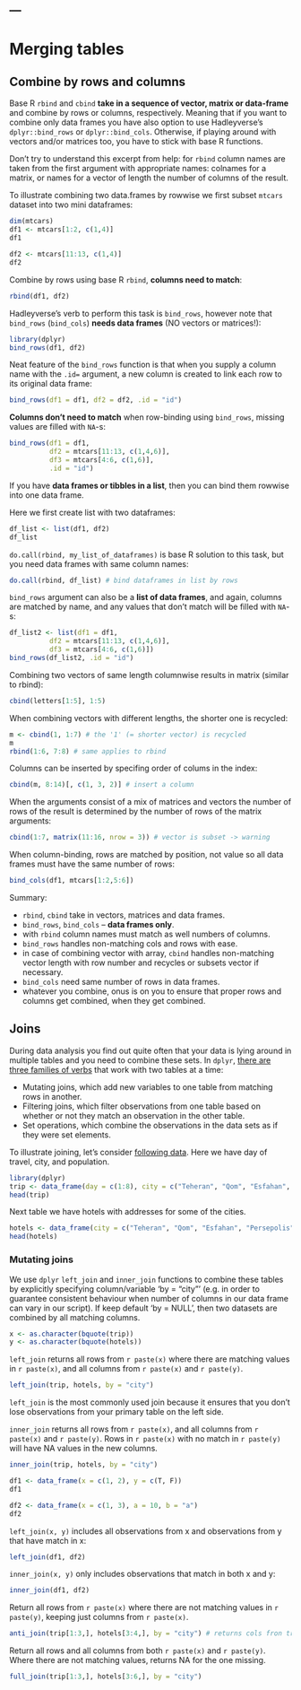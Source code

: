 ---
---

# Merging tables

## Combine by rows and columns
Base R `rbind` and `cbind` **take in a sequence of vector, matrix or data-frame** and combine by rows or columns, respectively. Meaning that if you want to combine only data frames you have also option to use Hadleyverse's `dplyr::bind_rows` or `dplyr::bind_cols`. Otherwise, if playing around with vectors and/or matrices too, you have to stick with base R functions.  

Don't try to understand this excerpt from help: for `rbind` column names are taken from the first argument with appropriate names: colnames for a matrix, or names for a vector of length the number of columns of the result.

To illustrate combining two data.frames by rowwise we first subset `mtcars` dataset into two
mini dataframes:
```r
dim(mtcars)
df1 <- mtcars[1:2, c(1,4)]
df1
```

```r
df2 <- mtcars[11:13, c(1,4)]
df2
```

Combine by rows using base R `rbind`, **columns need to match**:
```r
rbind(df1, df2)
```

Hadleyverse's verb to perform this task is `bind_rows`, however note that `bind_rows` (`bind_cols`) **needs data frames** (NO vectors or matrices!): 
```r
library(dplyr)
bind_rows(df1, df2) 
```

Neat feature of the `bind_rows` function is that when you supply a column name with the `.id=` argument, a new column is created to link each row to its original data frame:
```r
bind_rows(df1 = df1, df2 = df2, .id = "id")
```

**Columns don't need to match** when row-binding using `bind_rows`, missing values are filled with `NA`-s:
```r
bind_rows(df1 = df1, 
          df2 = mtcars[11:13, c(1,4,6)], 
          df3 = mtcars[4:6, c(1,6)],
          .id = "id")
```

If you have **data frames or tibbles in a list**, then you can bind them rowwise into one data frame. 

Here we first create list with two dataframes:
```r
df_list <- list(df1, df2)
df_list
```

`do.call(rbind, my_list_of_dataframes)` is base R solution to this task, but you need data frames with same column names:
```r
do.call(rbind, df_list) # bind dataframes in list by rows
```

`bind_rows` argument can also be a **list of data frames**, and again, columns are matched by name, and any values that don't match will be filled with `NA`-s:
```r
df_list2 <- list(df1 = df1, 
          df2 = mtcars[11:13, c(1,4,6)], 
          df3 = mtcars[4:6, c(1,6)])
bind_rows(df_list2, .id = "id")
```

Combining two vectors of same length columnwise results in matrix (similar to rbind):
```r
cbind(letters[1:5], 1:5)
```

When combining vectors with different lengths, the shorter one is recycled:
```r
m <- cbind(1, 1:7) # the '1' (= shorter vector) is recycled
m
rbind(1:6, 7:8) # same applies to rbind
```

Columns can be inserted by specifing order of colums in the index:
```r
cbind(m, 8:14)[, c(1, 3, 2)] # insert a column
```

When the arguments consist of a mix of matrices and vectors the number of rows of the result is determined by the number of rows of the matrix arguments:
```r
cbind(1:7, matrix(11:16, nrow = 3)) # vector is subset -> warning
```

When column-binding, rows are matched by position, not value so all data frames must have the same number of rows:
```r
bind_cols(df1, mtcars[1:2,5:6])
```

Summary:

+ `rbind`, `cbind` take in vectors, matrices and data frames.
+ `bind_rows`, `bind_cols` -- **data frames only**.
+ with `rbind` column names must match as well numbers of columns.
+ `bind_rows` handles non-matching cols and rows with ease.
+ in case of combining vector with array, `cbind` handles non-matching vector length with row number and recycles or subsets vector if necessary.
+ `bind_cols` need same number of rows in data frames.
+ whatever you combine, onus is on you to ensure that proper rows and columns get combined, when they get combined.

## Joins
During data analysis you find out quite often that your data is lying around in multiple tables and you need to combine these sets.
In `dplyr`, [there are three families of verbs](https://cran.r-project.org/web/packages/dplyr/vignettes/two-table.html) that work with two tables at a time:

+ Mutating joins, which add new variables to one table from matching rows in another.
+ Filtering joins, which filter observations from one table based on whether or not they match an observation in the other table.
+ Set operations, which combine the observations in the data sets as if they were set elements.

To illustrate joining, let's consider [following data](http://www.ester.ee/record=b2697405*est). 
Here we have day of travel, city, and population.
```r
library(dplyr)
trip <- data_frame(day = c(1:8), city = c("Teheran", "Qom", "Esfahan", "Persepolis", "Shiraz", "Bandar", "Karaj", "Tabriz"), pop = c(8846782,1374036,1945765,NA,1460665,212,1967005,1549453))
head(trip)
```

Next table we have hotels with addresses for some of the cities.
```r
hotels <- data_frame(city = c("Teheran", "Qom", "Esfahan", "Persepolis", "Shiraz", "Bandar"), hotel = c("Firouzeh Hotel", "Aria Hotel", "Amir Kabir Hotel", "Sita Aukh Guest House", "Anvari Hotel", "Bolivar Inn"), address = c("Dowlat Abad Alley", "Astane Square", "Chahar Bagh Abbasi Street", "Tume Junn Mohammad Street", "Anvari Street", "Abuzar Street"))
head(hotels)
```

### Mutating joins
We use `dplyr` `left_join` and `inner_join` functions to combine these tables by explicitly specifying column/variable 'by = "city"' (e.g. in order to guarantee consistent behaviour when number of columns in our data frame can vary in our script). If keep default 'by = NULL', then two datasets are combined by all matching columns.

```r
x <- as.character(bquote(trip))
y <- as.character(bquote(hotels))
```

`left_join` returns all rows from `r paste(x)` where there are matching values in `r paste(x)`, and all columns from `r paste(x)` and `r paste(y)`.
```r
left_join(trip, hotels, by = "city") 
```
`left_join` is the most commonly used join because it ensures that you don't lose observations from your primary table on the left side.

`inner_join` returns all rows from `r paste(x)`, and all columns from `r paste(x)` and `r paste(y)`. Rows in `r paste(x)` with no match in `r paste(y)` will have NA values in the new columns.
```r
inner_join(trip, hotels, by = "city") 
```

<!-- Lets consider immune assay data on a 8-well slide, we have quantitated whole plate, but we performed our assay only in wells 3 to 6: -->
<!-- ```{r} -->
<!-- well <- c(outer(LETTERS[1:4], 1:2, paste0)) # microplate wells rows A to H, and cols 1 to 12  -->
<!-- slide <- data_frame(well, value = runif(8)) # we have 'read in' some values for each well -->
<!-- slide -->
<!-- ``` -->

<!-- ```{r} -->
<!-- metadata <- data_frame(well = well[3:6],  -->
<!--                        Ab = rep(c("catb","cdh1"), 2)) -->
<!-- metadata -->
<!-- ``` -->

<!-- `inner_join` only includes observations that match in both x and y. -->
<!-- ```{r} -->
<!-- inner_join(slide, metadata)  -->
<!-- ``` -->

<!-- ```{r} -->
<!-- left_join(slide, metadata) -->
<!-- ``` -->

```r
df1 <- data_frame(x = c(1, 2), y = c(T, F))
df1
```

```r
df2 <- data_frame(x = c(1, 3), a = 10, b = "a")
df2
```

`left_join(x, y)` includes all observations from x and observations from y that have match in x:
```r
left_join(df1, df2)
```

`inner_join(x, y)` only includes observations that match in both x and y:
```r
inner_join(df1, df2)
```

Return all rows from `r paste(x)` where there are not matching values in `r paste(y)`, keeping just columns from `r paste(x)`.
```r
anti_join(trip[1:3,], hotels[3:4,], by = "city") # returns cols fron trip where there are no matching values in hotels 
```

Return all rows and all columns from both `r paste(x)` and `r paste(y)`. Where there are not matching values, returns NA for the one missing.
```r
full_join(trip[1:3,], hotels[3:6,], by = "city") 
```

